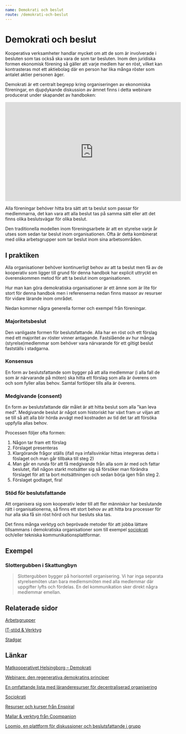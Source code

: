 ```yaml
---
name: Demokrati och beslut
route: /demokrati-och-beslut
---
```


# Demokrati och beslut

Kooperativa verksamheter handlar mycket om att de som är involverade i besluten som tas också ska vara de som tar besluten. Inom den juridiska formen ekonomisk förening så gäller att varje medlem har en röst, vilket kan kontrasteras mot ett aktiebolag där en person har lika många röster som antalet aktier personen äger.

Demokrati är ett centralt begrepp kring organiseringen av ekonomiska föreningar, en djupdykande diskussion av ämnet finns i detta webinare producerat under skapandet av handboken:

<iframe
  width="560"
  height="315"
  src="https://www.youtube.com/watch?v=p-eP3WZ1qZA"
  frameborder="0"
  allow="accelerometer; autoplay; clipboard-write; encrypted-media; gyroscope; picture-in-picture"
  allowfullscreen
></iframe>

Alla föreningar behöver hitta bra sätt att ta beslut som passar för medlemmarna, det kan vara att alla beslut tas på samma sätt eller att det finns olika beslutsvägar för olika beslut.

Den traditionella modellen inom föreningsarbete är att en styrelse varje år utses som sedan tar beslut inom organisationen. Ofta är detta kombinerat med olika arbetsgrupper som tar beslut inom sina arbetsområden.

## I praktiken

Alla organisationer behöver kontinuerligt behov av att ta beslut men få av de kooperativ som ligger till grund för denna handbok har explicit uttryckt en överenskommen metod för att ta beslut inom organisationen.

Hur man kan göra demokratiska organisationer är ett ämne som är lite för stort för denna handbok men i referenserna nedan finns massor av resurser för vidare lärande inom området.

Nedan kommer några generella former och exempel från föreningar.

### Majoritetsbeslut

Den vanligaste formen för beslutsfattande. Alla har en röst och ett förslag med ett majoritet av röster vinner antagande. Fastslående av hur många (styrelse)medlemmar som behöver vara närvarande för ett giltigt beslut fastställs i stadgarna.

### Konsensus

En form av beslutsfattande som bygger på att alla medlemmar (i alla fall de som är närvarande på möten) ska hitta ett förslag som alla är överens om och som fyller allas behov. Samtal fortlöper tills alla är överens.

### Medgivande (consent)

En form av beslutsfattande där målet är att hitta beslut som alla "kan leva med". Medgivande beslut är något som historiskt har växt fram ur viljan att se till så att alla blir hörda avvägt med kostnaden av tid det tar att försöka uppfylla allas behov.

Processen följer ofta formen:

1. Någon tar fram ett förslag
2. Förslaget presenteras
3. Klargörande frågor ställs (ifall nya infallsvinklar hittas integreras detta i föslaget och man går tillbaka till steg 2)
4. Man går en runda för att få medgivande från alla som är med och fattar beslutet, ifall någon starkt motsätter sig så försöker man förändra förslaget för att ta bort motsättningen och sedan börja igen från steg 2.
5. Förslaget godtaget, fira!

### Stöd för beslutsfattande

Att organisera sig som kooperativ leder till att fler människor har beslutande rätt i organisationerna, så finns ett stort behov av att hitta bra processer för hur alla ska få sin röst hörd och hur besluts ska tas.

Det finns många verktyg och beprövade metoder för att jobba lättare tillsammans i demokratiska organisationer som till exempel [sociokrati](https://sv.wikipedia.org/wiki/Sociokrati) och/eller tekniska kommunikationsplattformar.

## Exempel

### Slottergubben i Skattungbyn

> Slottergubben bygger på horisontell organisering. Vi har inga separata styrelsemöten utan bara medlemsmöten med alla medlemmar där uppgifter lyfts och fördelas. En del kommunikation sker direkt några medlemmar emellan.

## Relaterade sidor

[Arbetsgrupper](Arbetsgrupper%20fe82865f758b41b5b523beb25b8cd84a.md)

[IT-stöd & Verktyg](<IT-sto%CC%88d%20verktyg%20(sida%20under%20arbete)%20f699535ba6a74e738a583ef86d2c1941.md>)

[Stadgar](Stadgar%20fbe210b59bbc4e8fad324cebaa030d51.md)

## Länkar

[Matkooperativet Helsingborg – Demokrati](https://matkooperativet.se/demokrati/)

[Webinare: den regenerativa demokratins principer](https://www.youtube.com/watch?v=p-eP3WZ1qZA&list=PLO7AcO89Czf6ErbDmOYtGfVI1ELgFwvTP&index=3)

[En omfattande lista med läranderesurser för decentraliserad organisering](https://hackmd.io/FimgMPvTTIahbjas5xxc7A?view)

[Sociokrati](https://www.sociocracyforall.org/)

[Resurser och kurser från Enspiral](https://www.betterworktogether.co/collaborate)

[Mallar & verktyg från Coompanion](https://coompanion.se/coompanion/mallar-verktyg/)

[Loomio, en plattform för diskussioner och beslutsfattande i grupp](https://www.loomio.org/)
